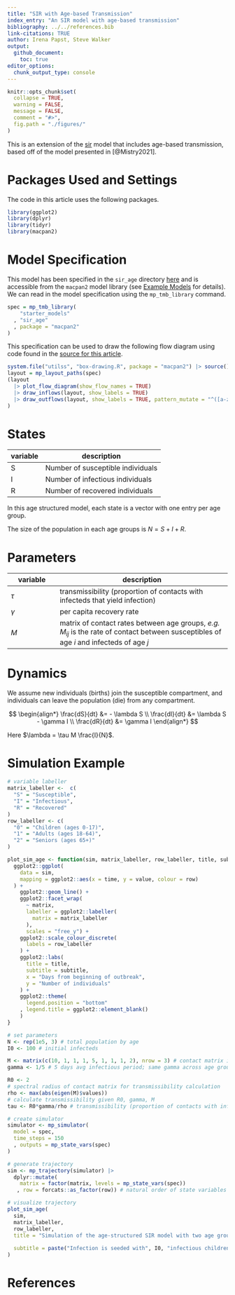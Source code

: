 ```yaml
---
title: "SIR with Age-based Transmission"
index_entry: "An SIR model with age-based transmission"
bibliography: ../../references.bib
link-citations: TRUE
author: Irena Papst, Steve Walker
output: 
  github_document:
    toc: true
editor_options: 
  chunk_output_type: console
---
```


```r
knitr::opts_chunk$set(
  collapse = TRUE,
  warning = FALSE,
  message = FALSE,
  comment = "#>",
  fig.path = "./figures/"
)
```

This is an extension of the [sir](https://github.com/canmod/macpan2/tree/main/inst/starter_models/sir) model that includes age-based transmission, based off of the model presented in [@Mistry2021].

# Packages Used and Settings

The code in this article uses the following packages.

```r
library(ggplot2)
library(dplyr)
library(tidyr)
library(macpan2)
```

# Model Specification

This model has been specified in the `sir_age` directory [here](https://github.com/canmod/macpan2/blob/main/inst/starter_models/sir_age/tmb.R) and is accessible from the `macpan2` model library (see [Example Models](https://canmod.github.io/macpan2/articles/example_models.html) for details). We can read in the model specification using the `mp_tmb_library` command.
```r
spec = mp_tmb_library(
    "starter_models"
  , "sir_age"
  , package = "macpan2"
)
```

This specification can be used to draw the following flow diagram using code found in the [source for this article](https://github.com/canmod/macpan2/blob/main/inst/starter_models/sir_demog/README.Rmd).

```r
system.file("utilss", "box-drawing.R", package = "macpan2") |> source()
layout = mp_layout_paths(spec)
(layout
  |> plot_flow_diagram(show_flow_names = TRUE)
  |> draw_inflows(layout, show_labels = TRUE)
  |> draw_outflows(layout, show_labels = TRUE, pattern_mutate = "^([a-z]*)(_.*)", pattern_replace = "\\1")
)
```


# States

| variable | description                       |
| -------- | --------------------------------- |
| S        | Number of susceptible individuals |
| I        | Number of infectious individuals  |
| R        | Number of recovered individuals   |

In this age structured model, each state is a vector with one entry per age group. 

The size of the population in each age groups is $N = S + I + R$.

# Parameters

| variable | description                  |
| -------- | ---------------------------- |
| $\tau$  | transmissibility (proportion of contacts with infecteds that yield infection) |
| $\gamma$ | per capita recovery rate     |
| $M$    | matrix of contact rates between age groups, _e.g._ $M_{ij}$ is the rate of contact between susceptibles of age $i$ and infecteds of age $j$        |

# Dynamics 

We assume new individuals (births) join the susceptible compartment, and individuals can leave the population (die) from any compartment.

$$
\begin{align*}
\frac{dS}{dt} &= - \lambda S \\
\frac{dI}{dt} &= \lambda S - \gamma I \\
\frac{dR}{dt} &= \gamma I
\end{align*}
$$

Here $\lambda = \tau M \frac{I}{N}$.

# Simulation Example

```r
# variable labeller
matrix_labeller <-  c(
  "S" = "Susceptible",
  "I" = "Infectious",
  "R" = "Recovered"
)
row_labeller <- c(
  "0" = "Children (ages 0-17)",
  "1" = "Adults (ages 18-64)",
  "2" = "Seniors (ages 65+)"
)

plot_sim_age <- function(sim, matrix_labeller, row_labeller, title, subtitle){
  ggplot2::ggplot(
    data = sim,
    mapping = ggplot2::aes(x = time, y = value, colour = row)
  ) +
    ggplot2::geom_line() +
    ggplot2::facet_wrap(
      ~ matrix, 
      labeller = ggplot2::labeller(
        matrix = matrix_labeller
      ),
      scales = "free_y") + 
    ggplot2::scale_colour_discrete(
      labels = row_labeller
    ) +
    ggplot2::labs(
      title = title,
      subtitle = subtitle,
      x = "Days from beginning of outbreak",
      y = "Number of individuals"
    ) +
    ggplot2::theme(
      legend.position = "bottom"
    , legend.title = ggplot2::element_blank()
    )
}
```

```r
# set parameters
N <- rep(1e5, 3) # total population by age
I0 <- 100 # initial infecteds

M <- matrix(c(10, 1, 1, 1, 5, 1, 1, 1, 2), nrow = 3) # contact matrix in units of avg number of contacts/day (symmetric contact rates because we will pick two age groups of the same size)
gamma <- 1/5 # 5 days avg infectious period; same gamma across age groups

R0 <- 2
# spectral radius of contact matrix for transmissibility calculation
rho <- max(abs(eigen(M)$values))
# calculate transmissibility given R0, gamma, M
tau <- R0*gamma/rho # transmissibility (proportion of contacts with infectious individuals that yield infection)

# create simulator
simulator <- mp_simulator(
  model = spec,
  time_steps = 150
  , outputs = mp_state_vars(spec)
)

# generate trajectory
sim <- mp_trajectory(simulator) |> 
  dplyr::mutate(
    matrix = factor(matrix, levels = mp_state_vars(spec))
   , row = forcats::as_factor(row)) # natural order of state variables

# visualize trajectory
plot_sim_age(
  sim, 
  matrix_labeller, 
  row_labeller,
  title = "Simulation of the age-structured SIR model with two age groups",
  
  subtitle = paste("Infection is seeded with", I0, "infectious children in a total population of", scales::label_number(scale_cut = scales::cut_short_scale())(sum(N)))
)
```

# References
